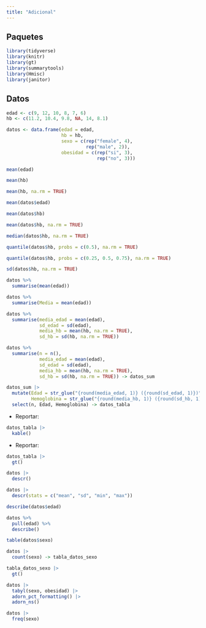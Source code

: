 ```yaml
---
title: "Adicional"
---
```


## Paquetes

```r
library(tidyverse)
library(knitr)
library(gt)
library(summarytools)
library(Hmisc)
library(janitor)
```

##  Datos

```r
edad <- c(9, 12, 10, 8, 7, 6)
hb <- c(11.2, 10.4, 9.8, NA, 14, 8.1)

datos <- data.frame(edad = edad, 
                    hb = hb, 
                    sexo = c(rep("female", 4), 
                             rep("male", 2)), 
                    obesidad = c(rep("si", 3), 
                                 rep("no", 3)))
```

```r
mean(edad)
```

```r
mean(hb)
```

```r
mean(hb, na.rm = TRUE)
```
  
```r
mean(datos$edad)
```

```r
mean(datos$hb)
```

```r
mean(datos$hb, na.rm = TRUE)
```

```r
median(datos$hb, na.rm = TRUE)
```

```r
quantile(datos$hb, probs = c(0.5), na.rm = TRUE)
```
```r
quantile(datos$hb, probs = c(0.25, 0.5, 0.75), na.rm = TRUE)
```
```r
sd(datos$hb, na.rm = TRUE)
```

```r
datos %>% 
  summarise(mean(edad))
```

```r
datos %>% 
  summarise(Media = mean(edad))
```

```r
datos %>% 
  summarise(media_edad = mean(edad), 
            sd_edad = sd(edad), 
            media_hb = mean(hb, na.rm = TRUE), 
            sd_hb = sd(hb, na.rm = TRUE))
```


```r
datos %>% 
  summarise(n = n(), 
            media_edad = mean(edad), 
            sd_edad = sd(edad), 
            media_hb = mean(hb, na.rm = TRUE), 
            sd_hb = sd(hb, na.rm = TRUE)) -> datos_sum
```

```r
datos_sum |> 
  mutate(Edad = str_glue("{round(media_edad, 1)} ({round(sd_edad, 1)})"), 
         Hemoglobina = str_glue("{round(media_hb, 1)} ({round(sd_hb, 1)})")) |> 
  select(n, Edad, Hemoglobina) -> datos_tabla
```

- Reportar:

```r
datos_tabla |> 
  kable()
```

- Reportar:

```r
datos_tabla |> 
  gt()
```


```r
datos |> 
  descr()
```

```r
datos |> 
  descr(stats = c("mean", "sd", "min", "max"))
```

        
```r
describe(datos$edad)
```

```r
datos %>% 
  pull(edad) %>%
  describe()
```

```r
table(datos$sexo)
```

```r
datos |> 
  count(sexo) -> tabla_datos_sexo

tabla_datos_sexo |> 
  gt()
```


```r
datos |> 
  tabyl(sexo, obesidad) |> 
  adorn_pct_formatting() |> 
  adorn_ns()
```

```r
datos |> 
  freq(sexo)
```

